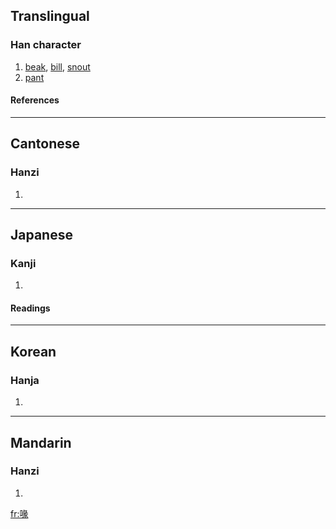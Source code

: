 ==Translingual==
===Han character===
{{Han char|rn=30|rad=口|as=09|sn=12|four=6703<sub>2</sub>|canj=口女弓人 (RVNO)}}
# [[beak]], [[bill]], [[snout]]
# [[pant]]
====References====
{{Han ref|kx=0198.350|dkj=03951|dj=0420.230|hdz=10663.100|uh=5599|ud=21913|bh=B3F1|bd=46065}}
----
==Cantonese==
===Hanzi===
{{yue-hanzi|jyut=|y=fui3}}
# {{defn|Cantonese}}
----
==Japanese==
===Kanji===
{{ja-kanji|grade=|rs=口09}}
# {{defn|Japanese}} 
====Readings====
{{ja-readings|on=[[かい]] (kai)|kun=[[くちばし]] (kuchibashi)}}
----
==Korean==
===Hanja===
{{ko-hanja|hangeul=훼|rv=hwe|mr=hwe}}
# {{defn|Korean}}
----
==Mandarin==
===Hanzi===
{{cmn-hanzi|pin=[[huì]] (hui4)|wg=hui<sup>4</sup>}}
# {{defn|Mandarin}}

[[fr:喙]]